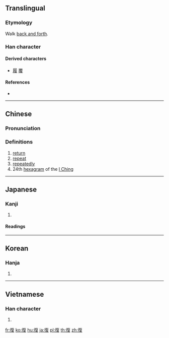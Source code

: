 {{also|复|覆}}
==Translingual==

===Etymology===
{{Han compound|彳|复|c1=s|c2=p|t1=walk|t2=repeat|ls=psc}}

Walk [[back and forth]].

===Han character===
{{Han char|rn=60|rad=彳|as=09|sn=12|four=28247|canj=HOOAE|ids=⿰彳复}}

====Derived characters====
* [[履]] [[覆]]

====References====
* {{Han ref|kx=0369.220|dkj=10183|dj=0695.150|hdz=20834.020|uh=5FA9|ud=24489|bh=B45F|bd=46175}}

----

==Chinese==
{{zh-forms|s=复}}

===Pronunciation===
{{zh-pron
|m=fù
|c=fau6,fuk6
|mn=ho̍k
|mc=y
|oc=y
|ma=
|cat=v,adv,n
}}

===Definitions===
# [[return]]
# [[repeat]]
# [[repeatedly]]
# 24th [[hexagram]] of the [[I Ching]]

----

==Japanese==

===Kanji===
{{ja-kanji|grade=5|rs=彳09}}

# {{defn|lang=ja|sort=彳09}}

====Readings====
{{ja-readings|goon=[[ぶく]] (buku)|kanon=[[ふく]] (fuku)|kun=[[かえる]] (kaeru), [[かえす]] (kaesu), [[また]] (mata)}}

----

==Korean==

===Hanja===
{{ko-hanja|hangeul=[[복]], [[부]]|eumhun=|rv=bok, bu|mr=pok, pu|y=pok, pu}}

# {{defn|lang=ko|sort=彳09}}

----

==Vietnamese==

===Han character===
{{vi-hantu|[[phục]], [[phức]]|rs=彳09}}

# {{defn|lang=vi|sort=彳09}}

[[fr:復]]
[[ko:復]]
[[hu:復]]
[[ja:復]]
[[pl:復]]
[[th:復]]
[[zh:復]]